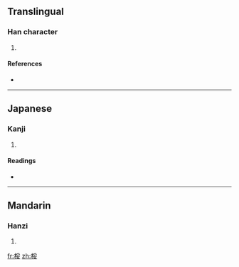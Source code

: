 ==Translingual==

===Han character===
{{Han char|rn=75|rad=木|as=07|sn=11|four=4294<sub>4</sub>|canj=木月女 (DBV)}}

# {{defn|Han|sort=木07}}

====References====
* {{Han ref|kx=0527.090|dkj=14810|dj=0916.030|hdz=21217.090|uh=6875|ud=26741|bh=D5BD|bd=54717}}

----

==Japanese==

===Kanji===
{{ja-kanji|grade=|rs=木07}}

# {{defn|Japanese}}

====Readings====
* {{ja-readings|on=[[ずい]] (zui), [[に]] (ni)|kun=[[たら]] (tara)}}

----

==Mandarin==

===Hanzi===
{{cmn-hanzi|pin=[[ruǐ]] ([[rui3]])|wg=jui<sup>3</sup>}}

# {{defn|Mandarin}}

[[fr:桵]]
[[zh:桵]]